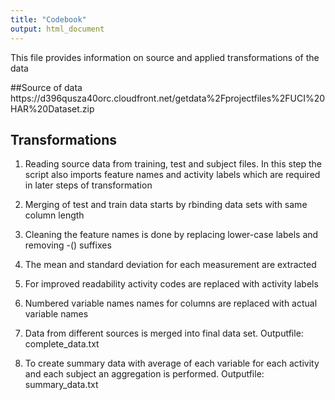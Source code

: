 ```yaml
---
title: "Codebook"
output: html_document
---
```


This file provides information on source and applied transformations of the data

##Source of data
https://d396qusza40orc.cloudfront.net/getdata%2Fprojectfiles%2FUCI%20HAR%20Dataset.zip

## Transformations
1. Reading source data from training, test and subject files. In this step the script also imports feature names and activity labels which are required in later steps of transformation

2. Merging of test and train data starts by rbinding data sets with same column length

3. Cleaning the feature names is done by replacing lower-case labels and removing -() suffixes

4. The mean and standard deviation for each measurement are extracted

5. For improved readability activity codes are replaced with activity labels

6. Numbered variable names names for columns are replaced with actual variable names

7. Data from different sources is merged into final data set. Outputfile: complete_data.txt

8. To create summary data with average of each variable for each activity and each subject an aggregation is performed. Outputfile: summary_data.txt
